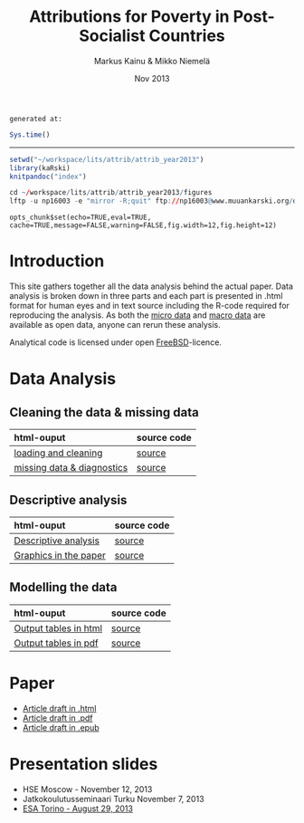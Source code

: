% Attributions for Poverty in Post-Socialist Countries
% Markus Kainu & Mikko Niemelä
% Nov 2013

`generated at:`
```r
Sys.time()
```
---

<link href="http://markuskainu.fi/material/css/rmarkdown.css" rel="stylesheet" type="text/css" title="compact"></link> <link href='http://fonts.googleapis.com/css?family=Oswald' rel='stylesheet' type='text/css'>

```r
setwd("~/workspace/lits/attrib/attrib_year2013")
library(kaRski)
knitpandoc("index")

cd ~/workspace/lits/attrib/attrib_year2013/figures
lftp -u np16003 -e "mirror -R;quit" ftp://np16003@www.muuankarski.org/domains/muuankarski.org/public_html/research/attributions/
```

```roptsattrib
opts_chunk$set(echo=TRUE,eval=TRUE, cache=TRUE,message=FALSE,warning=FALSE,fig.width=12,fig.height=12)
```


# Introduction

This site gathers together all the data analysis behind the actual paper. Data analysis is broken down in three parts and each part is presented in .html format for human eyes and in text source including the R-code required for reproducing the analysis. As both the [micro data](http://www.ebrd.com/pages/research/publications/special/transitionII.shtml) and [macro data](http://www.qog.pol.gu.se/data/) are available as open data, anyone can rerun these analysis.

Analytical code is licensed under open [FreeBSD](http://en.wikipedia.org/wiki/BSD_licenses#2-clause_license_.28.22Simplified_BSD_License.22_or_.22FreeBSD_License.22.29)-licence.


# Data Analysis

## Cleaning the data & missing data

html-ouput                                                    source code
-------------------------------------------------------       -----------------------------
[loading and cleaning](code/descriptive_analysis.html)        [source](code/descriptive_analysis.Rmd)
[missing data & diagnostics](code/descriptive_analysis.html)  [source](code/descriptive_analysis.Rmd)

## Descriptive analysis

html-ouput                                                source code
-------------------------------------------------------   -----------------------------
[Descriptive analysis](descriptive_analysis.html)         [source](descriptive_analysis.Rmd)
[Graphics in the paper]()                                 [source](descriptive_analysis.Rmd)

## Modelling the data

html-ouput                                                source code
-------------------------------------------------------   -----------------------------
[Output tables in html](code/multilevel_models.html)      [source](code/multilevel_models.Rmd)
[Output tables in pdf](code/multilevel_models.pdf)        [source](code/multilevel_models.Rmd)

# Paper

- [Article draft in .html](article2013.html)
- [Article draft in .pdf](article2013.pdf)
- [Article draft in .epub](article2013.epub)



# Presentation slides

- HSE Moscow - November 12, 2013
- Jatkokoulutusseminaari Turku November 7, 2013
- [ESA Torino - August 29, 2013](torino2013/TorinoSlides2013_final.html)


